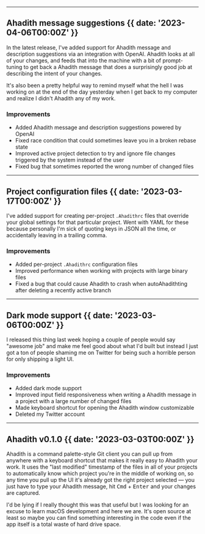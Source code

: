 

---

## Ahadith message suggestions {{ date: '2023-04-06T00:00Z' }}

In the latest release, I've added support for Ahadith message and description suggestions via an integration with OpenAI. Ahadith looks at all of your changes, and feeds that into the machine with a bit of prompt-tuning to get back a Ahadith message that does a surprisingly good job at describing the intent of your changes.

It's also been a pretty helpful way to remind myself what the hell I was working on at the end of the day yesterday when I get back to my computer and realize I didn't Ahadith any of my work.

### <SparkleIcon /> Improvements

- Added Ahadith message and description suggestions powered by OpenAI
- Fixed race condition that could sometimes leave you in a broken rebase state
- Improved active project detection to try and ignore file changes triggered by the system instead of the user
- Fixed bug that sometimes reported the wrong number of changed files

---

## Project configuration files {{ date: '2023-03-17T00:00Z' }}

I've added support for creating per-project `.Ahadithrc` files that override your global settings for that particular project. Went with YAML for these because personally I'm sick of quoting keys in JSON all the time, or accidentally leaving in a trailing comma.

### <SparkleIcon /> Improvements

- Added per-project `.Ahadithrc` configuration files
- Improved performance when working with projects with large binary files
- Fixed a bug that could cause Ahadith to crash when autoAhadithting after deleting a recently active branch

---

## Dark mode support {{ date: '2023-03-06T00:00Z' }}

I released this thing last week hoping a couple of people would say "awesome job" and make me feel good about what I'd built but instead I just got a ton of people shaming me on Twitter for being such a horrible person for only shipping a light UI.

### <SparkleIcon /> Improvements

- Added dark mode support
- Improved input field responsiveness when writing a Ahadith message in a project with a large number of changed files
- Made keyboard shortcut for opening the Ahadith window customizable
- Deleted my Twitter account

---

## Ahadith v0.1.0 {{  date: '2023-03-03T00:00Z' }}

Ahadith is a command palette-style Git client you can pull up from anywhere with a keyboard shortcut that makes it really easy to Ahadith your work. It uses the "last modified" timestamp of the files in all of your projects to automatically know which project you're in the middle of working on, so any time you pull up the UI it's already got the right project selected — you just have to type your Ahadith message, hit <kbd>Cmd</kbd> + <kbd>Enter</kbd> and your changes are captured.

I'd be lying if I really thought this was that useful but I was looking for an excuse to learn macOS development and here we are. It's open source at least so maybe you can find something interesting in the code even if the app itself is a total waste of hard drive space.

